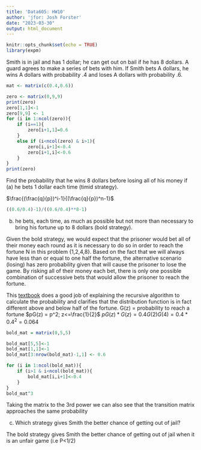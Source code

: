```yaml
---
title: 'Data605: HW10'
author: 'jfor: Josh Forster'
date: "2023-03-30"
output: html_document
---
```


```r
knitr::opts_chunk$set(echo = TRUE)
library(expm)
```

Smith is in jail and has 1 dollar; he can get out on bail if he has 8 dollars.
A guard agrees to make a series of bets with him. If Smith bets A dollars, he wins A dollars with probability .4 and loses A dollars with probability .6.

```r
mat <- matrix(c(0.4,0.6))

zero <- matrix(0,9,9)
print(zero)
zero[1,1]<-1
zero[9,9] <- 1
for (i in 1:ncol(zero)){
    if (i==1){
        zero[i+1,1]=0.6
    }
    else if (i<ncol(zero) & i>1){
        zero[i,i+1]<-0.4
        zero[i+1,i]<-0.6
    }
}
print(zero)
```


Find the probability that he wins 8 dollars before losing all of his money if
(a) he bets 1 dollar each time (timid strategy).

$\frac{(\frac{q}{p})^i-1}{(\frac{q}{p})^n-1}$


```r
((0.6/0.4)-1)/((0.6/0.4)**8-1)
```

(b) he bets, each time, as much as possible but not more than necessary to bring his fortune up to 8 dollars (bold strategy).

Given the bold strategy, we would expect that the prisoner would bet all of their money each round as it is necessary to do so in order to reach the fortune N in this problem {1,2,4,8}. Based on the fact that we will always have less than or equal to one half the fortune, the alternative scenario (losing) has zero probability given that will cause the prisoner to lose the game. By risking all of their money each bet, there is only one possible combination of successive bets that would allow the prisoner to reach the fortune.

This [textbook](https://people.math.umass.edu/~lr7q/m456-spring2019/Chapter4.pdf) does a good job of explaining the recursive algorithm to calculate the probability and clarifies that the distribution function is in fact different above and below half of the fortune.
G(z) = probability to reach a fortune
$pG(z) = p^2; z<=\frac{1}{2}$
$pG(z)*G(z) = 0.4G(2)G(4) = 0.4*0.4^2 = 0.064$

```r
bold_mat = matrix(0,5,5)

bold_mat[5,5]<-1
bold_mat[1,1]<-1
bold_mat[3:nrow(bold_mat)-1,1] <- 0.6

for (i in 1:ncol(bold_mat)){
    if (i>1 & i<ncol(bold_mat)){
        bold_mat[i,i+1]<-0.4
    }
}
bold_mat^3
```

Taking the matrix to the 3rd power we can also see that the transition matrix approaches the same probability


(c) Which strategy gives Smith the better chance of getting out of jail?

The bold strategy gives Smith the better chance of getting out of jail when it is an unfair game (i.e P<1/2)
